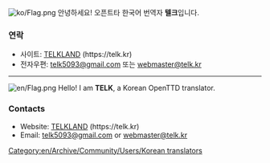 {{en/Archive/Community/Users/Infobox User| fontcolor     = black
| width         = auto
| tablecolor    = lightblue
| color         = skyblue
| status        = 
| country       = Seoul, Korea
| website       = [https://telk.kr telk.kr]
| email         = [mailto:telk5093@gmail.com telk5093@gmail.com]
| Facebook      = telk5093
| userboxes     = {{en/Userbox Translator}} 
}}

[[File:ko/Flag.png]] 안녕하세요! 오픈트타 한국어 번역자 '''텔크'''입니다.
===연락===
* 사이트: [http://telk.kr TELKLAND] (https://telk.kr)
* 전자우편: [mailto:telk5093@gmail.com telk5093@gmail.com] 또는 [mailto:webmaster@telk.kr webmaster@telk.kr]


----


[[File:en/Flag.png]] Hello! I am '''TELK''', a Korean OpenTTD translator.
=== Contacts ===
* Website: [https://telk.kr TELKLAND] (https://telk.kr)
* Email: [mailto:telk5093@gmail.com telk5093@gmail.com] or [mailto:webmaster@telk.kr webmaster@telk.kr]

[[Category:en/Archive/Community/Users/Korean translators]]